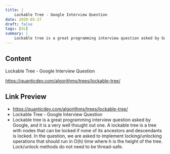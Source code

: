 ```yaml
---
title: |
    Lockable Tree - Google Interview Question
date: 2020-05-27
draft: false
tags: [ds]
summary: |
    Lockable tree is a great programming interview question asked by Google, and it is a very well thought out one. A lockable tree is a tree with nodes that can be locked if none of its ancestors and descendants is locked. In the question, we are asked to implement locking/unlocking operations that should run in O(h) time where h is the height of the tree. Lock/unlock methods do not need to be thread-safe.
---
```


## Content

Lockable Tree - Google Interview Question

https://quanticdev.com/algorithms/trees/lockable-tree/


## Link Preview

- https://quanticdev.com/algorithms/trees/lockable-tree/
- Lockable Tree - Google Interview Question
- Lockable tree is a great programming interview question asked by Google, and it is a very well thought out one. A lockable tree is a tree with nodes that can be locked if none of its ancestors and descendants is locked. In the question, we are asked to implement locking/unlocking operations that should run in O(h) time where h is the height of the tree. Lock/unlock methods do not need to be thread-safe.